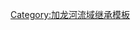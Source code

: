 {{PBaïse}}<includeonly>[[Category:加龙河支流|{{PAGENAME}}]]</includeonly><noinclude>[[Category:加龙河流域继承模板]]</noinclude>